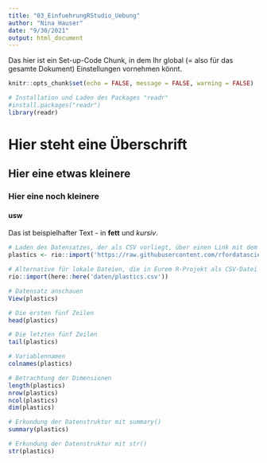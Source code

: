 ```yaml
---
title: "03_EinfuehrungRStudio_Uebung"
author: "Nina Hauser"
date: "9/30/2021"
output: html_document
---
```


Das hier ist ein Set-up-Code Chunk, in dem Ihr global (= also für das gesamte Dokument) Einstellungen vornehmen könnt.
```r
knitr::opts_chunk$set(echo = FALSE, message = FALSE, warning = FALSE)

# Installation und Laden des Packages "readr"
#install.packages("readr")
library(readr)
```

# Hier steht eine Überschrift
## Hier eine etwas kleinere
### Hier eine noch kleinere
#### usw

Das ist beispielhafter Text - in **fett** und *kursiv*.

``` r
# Laden des Datensatzes, der als CSV vorliegt, über einen Link mit dem Package "rio"
plastics <- rio::import('https://raw.githubusercontent.com/rfordatascience/tidytuesday/master/data/2021/2021-01-26/plastics.csv')

# Alternative für lokale Dateien, die in Eurem R-Projekt als CSV-Datei in einem Ordner namens "Daten hinterlegt wurden, mit dem "here"-Package
rio::import(here::here('daten/plastics.csv'))
```


```r
# Datensatz anschauen
View(plastics)
```

``` r
# Die ersten fünf Zeilen
head(plastics)
```

``` r
# Die letzten fünf Zeilen
tail(plastics)
```

```r
# Variablennamen
colnames(plastics)
```

```r
# Betrachtung der Dimensionen
length(plastics)
nrow(plastics)
ncol(plastics)
dim(plastics)
```

``` r
# Erkundung der Datenstruktur mit summary()
summary(plastics)
```

``` r
# Erkundung der Datenstruktur mit str()
str(plastics)
```

